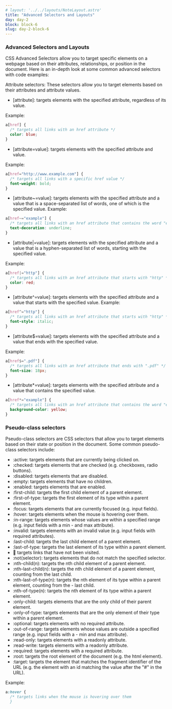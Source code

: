 ```yaml
---
# layout: '../../layouts/NoteLayout.astro'
title: "Advanced Selectors and Layouts"
day: day-2
block: block-6
slug: day-2-block-6
---
```


### Advanced Selectors and Layouts

CSS Advanced Selectors allow you to target specific elements on a webpage based on their attributes, relationships, or position in the document. Here is an in-depth look at some common advanced selectors with code examples:

Attribute selectors: These selectors allow you to target elements based on their attributes and attribute values.

- [attribute]: targets elements with the specified attribute, regardless of its value.

Example:
```css
a[href] {
  /* targets all links with an href attribute */
  color: blue;
}
```

- [attribute=value]: targets elements with the specified attribute and value.
  
Example:

```css
a[href="http://www.example.com"] {
  /* targets all links with a specific href value */
  font-weight: bold;
}
```

- [attribute~=value]: targets elements with the specified attribute and a value that is a space-separated list of words, one of which is the specified value.
Example:

```css
a[href~="example"] {
  /* targets all links with an href attribute that contains the word "example" */
  text-decoration: underline;
}
```

- [attribute|=value]: targets elements with the specified attribute and a value that is a hyphen-separated list of words, starting with the specified value.

Example:
```css
a[href|="http"] {
  /* targets all links with an href attribute that starts with "http" */
  color: red;
}
```

- [attribute^=value]: targets elements with the specified attribute and a value that starts with the specified value.
Example:

```css
a[href^="http"] {
  /* targets all links with an href attribute that starts with "http" */
  font-style: italic;
}
```

- [attribute$=value]: targets elements with the specified attribute and a value that ends with the specified value.
  
Example:
```css
a[href$=".pdf"] {
  /* targets all links with an href attribute that ends with ".pdf" */
  font-size: 18px;
}
```

- [attribute*=value]: targets elements with the specified attribute and a value that contains the specified value.
```css
a[href*="example"] {
  /* targets all links with an href attribute that contains the word "example" */
  background-color: yellow;
}

```

### Pseudo-class selectors

Pseudo-class selectors are CSS selectors that allow you to target elements based on their state or position in the document. Some common pseudo-class selectors include:

- :active: targets elements that are currently being clicked on.
- :checked: targets elements that are checked (e.g. checkboxes, radio buttons).
- :disabled: targets elements that are disabled.
- :empty: targets elements that have no children.
- :enabled: targets elements that are enabled.
- :first-child: targets the first child element of a parent element.
- :first-of-type: targets the first element of its type within a parent element.
- :focus: targets elements that are currently focused (e.g. input fields).
- :hover: targets elements when the mouse is hovering over them.
- :in-range: targets elements whose values are within a specified range (e.g. input fields with a min - and max attribute).
- :invalid: targets elements with an invalid value (e.g. input fields with required attributes).
- :last-child: targets the last child element of a parent element.
- :last-of-type: targets the last element of its type within a parent element.
- :link: targets links that have not been visited.
- :not(selector): targets elements that do not match the specified selector.
- :nth-child(n): targets the nth child element of a parent element.
- :nth-last-child(n): targets the nth child element of a parent element, counting from the last child.
- :nth-last-of-type(n): targets the nth element of its type within a parent element, counting from the - last child.
- :nth-of-type(n): targets the nth element of its type within a parent element.
- :only-child: targets elements that are the only child of their parent element.
- :only-of-type: targets elements that are the only element of their type within a parent element.
- :optional: targets elements with no required attribute.
- :out-of-range: targets elements whose values are outside a specified range (e.g. input fields with a - min and max attribute).
- :read-only: targets elements with a readonly attribute.
- :read-write: targets elements with a readonly attribute.
- :required: targets elements with a required attribute.
- :root: targets the root element of the document (e.g. the html element).
- :target: targets the element that matches the fragment identifier of the URL (e.g. the element with an id matching the value after the "#" in the URL).

Example:
```css
a:hover {
  /* targets links when the mouse is hovering over them
  }
```
